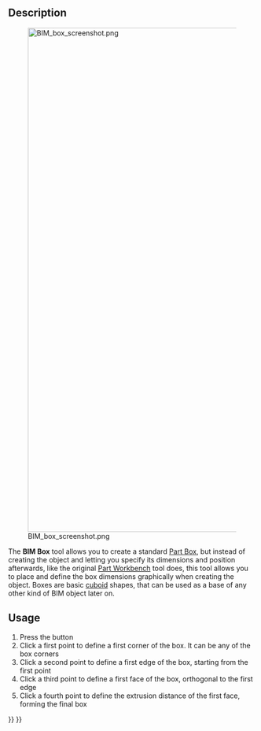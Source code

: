 <languages/>

{{Docnav
|[[Arch_Profile|Profile]]
|[[BIM_Library|Library]]
|[[BIM_Workbench|BIM]]
|IconL=Arch_Profile.svg
|IconR=BIM_Library.svg
|IconC=Workbench_BIM.svg
}}

{{GuiCommand
|Name=BIM Box
|MenuLocation=3D/BIM → Generic 3D Tools → Box
|Workbenches=[[BIM_Workbench|BIM]]
|SeeAlso=[[Part_Box|Part Box]]
}}

==Description==

[[Image:BIM box screenshot.png|1024px]]

The '''BIM Box''' tool allows you to create a standard [[Part_Box|Part Box]], but instead of creating the object and letting you specify its dimensions and position afterwards, like the original [[Part_Workbench|Part Workbench]] tool does, this tool allows you to place and define the box dimensions graphically when creating the object. Boxes are basic [https://en.wikipedia.org/wiki/Cuboid cuboid] shapes, that can be used as a base of any other kind of BIM object later on.

==Usage==

# Press the {{KEY|[[Image:BIM_Box.svg|16px]] [[BIM_Box|Box]]}} button
# Click a first point to define a first corner of the box. It can be any of the box corners
# Click a second point to define a first edge of the box, starting from the first point
# Click a third point to define a first face of the box, orthogonal to the first edge
# Click a fourth point to define the extrusion distance of the first face, forming the final box


{{Docnav
|[[Arch_Profile|Profile]]
|[[BIM_Library|Library]]
|[[BIM_Workbench|BIM]]
|IconL=Arch_Profile.svg
|IconR=BIM_Library.svg
|IconC=Workbench_BIM.svg
}}

{{BIM_Tools_navi{{#translation:}}}}
{{Userdocnavi{{#translation:}}}}